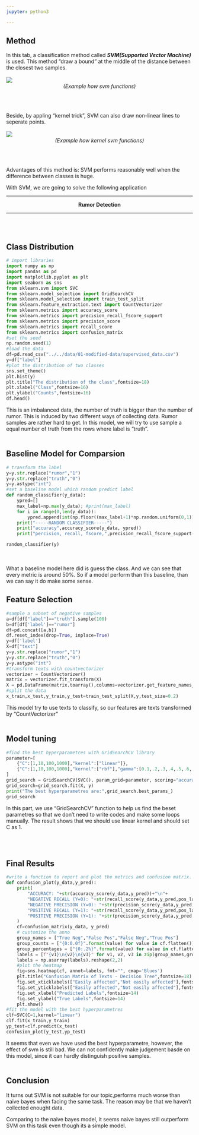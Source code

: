 ```yaml
---
jupyter: python3

---
```



## Method 

In this tab, a classification method called ***SVM(Supported Vector Machine)*** is used. This method "draw a bound" at the middle of the distance between the closest two samples. 
<br></br>
![](svm.jpeg)
<center>*(Example how svm functions)*</center>
<br></br>

Beside, by appling "kernel trick", SVM can also draw non-linear lines to seperate points.
<br></br>
![](kernel_svm.jpg)
<center>*(Example how kernel svm functions)*</center>
<br></br>

Advantages of this method is: SVM performs reasonably well when the difference between classes is huge.

With SVM, we are going to solve the following application

---

<center>**Rumor Detection**</center>

--- 

<br></br>

## Class Distribution
```python
# import libraries
import numpy as np
import pandas as pd
import matplotlib.pyplot as plt
import seaborn as sns
from sklearn.svm import SVC
from sklearn.model_selection import GridSearchCV
from sklearn.model_selection import train_test_split
from sklearn.feature_extraction.text import CountVectorizer
from sklearn.metrics import accuracy_score
from sklearn.metrics import precision_recall_fscore_support
from sklearn.metrics import precision_score
from sklearn.metrics import recall_score
from sklearn.metrics import confusion_matrix
#set the seed 
np.random.seed(1)
#load the data 
df=pd.read_csv("../../data/01-modified-data/supervised_data.csv")
y=df["label"]
#plot the distribution of two classes
sns.set_theme()
plt.hist(y)
plt.title("The distribution of the class",fontsize=18)
plt.xlabel("Class",fontsize=16)
plt.ylabel("Counts",fontsize=16)
df.head()
```

This is an imbalanced data, the number of truth is bigger than the number of rumor. This is induced by two different ways of collecting data. Rumor samples are rather hard to get. 
In this model, we will try to use sample a equal number of truth from the rows where label is "truth".
<br></br>


## Baseline Model for Comparsion
```python
# transform the label 
y=y.str.replace("rumor","1")
y=y.str.replace("truth","0")
y=y.astype("int")
#set a baseline model which random predict label
def random_classifier(y_data):
    ypred=[]
    max_label=np.max(y_data); #print(max_label)
    for i in range(0,len(y_data)):
        ypred.append(int(np.floor((max_label+1)*np.random.uniform(0,1))))
    print("-----RANDOM CLASSIFIER-----")
    print("accuracy",accuracy_score(y_data, ypred))
    print("percision, recall, fscore,",precision_recall_fscore_support(y_data,ypred))

random_classifier(y)
```
<br></br>
What a baseline model here did is guess the class. And we can see that every metric is around 50%. So if a model perform than this baseline, than we can say it do make some sense.

## Feature Selection
```python
#sample a subset of negative samples
a=df[df["label"]=="truth"].sample(100)
b=df[df['label']=="rumor"]
df=pd.concat([a,b])
df.reset_index(drop=True, inplace=True)
y=df['label']
X=df["text"]
y=y.str.replace("rumor","1")
y=y.str.replace("truth","0")
y=y.astype("int")
#transform texts with countvectorizer
vectorizer = CountVectorizer()
matrix = vectorizer.fit_transform(X)
X = pd.DataFrame(matrix.toarray(),columns=vectorizer.get_feature_names_out())
#split the data
x_train,x_test,y_train,y_test=train_test_split(X,y,test_size=0.2)
```

This model try to use texts to classify, so our features are texts transformed by "CountVectorizer"
<br></br>

## Model tuning
```python
#find the best hyperparametres with GridSearchCV library
parameter=[
    {"C":[1,10,100,1000],"kernel":["linear"]},
    {"C":[1,10,100,1000],"kernel":["rbf"],"gamma":[0.1,.2,.3,.4,.5,.6,.7,.8,.9]}
]
grid_search = GridSearchCV(SVC(), param_grid=parameter, scoring="accuracy",cv=10)
grid_search=grid_search.fit(X, y)
print("The best hyperparametres are:",grid_search.best_params_)
grid_search
```
In this part, we use "GridSearchCV" function to help us find the beset parametres so that we don't need to write codes and make some loops manually. The result shows that we should use linear kernel and should set C as 1.


<br></br>


## Final Results
```python
#write a function to report and plot the metrics and confusion matrix.
def confusion_plot(y_data,y_pred):
    print(
        "ACCURACY: "+str(accuracy_score(y_data,y_pred))+"\n"+
        "NEGATIVE RECALL (Y=0): "+str(recall_score(y_data,y_pred,pos_label=0))+"\n"+
        "NEGATIVE PRECISION (Y=0): "+str(precision_score(y_data,y_pred,pos_label=0))+"\n"+
        "POSITIVE RECALL (Y=1): "+str(recall_score(y_data,y_pred,pos_label=1))+"\n"+
        "POSITIVE PRECISION (Y=1): "+str(precision_score(y_data,y_pred,pos_label=1))+"\n"
    )
    cf=confusion_matrix(y_data, y_pred)
    # customize the anno
    group_names = ["True Neg","False Pos","False Neg","True Pos"]
    group_counts = ["{0:0.0f}".format(value) for value in cf.flatten()]
    group_percentages = ["{0:.2%}".format(value) for value in cf.flatten()/np.sum(cf)]
    labels = [f"{v1}\n{v2}\n{v3}" for v1, v2, v3 in zip(group_names,group_counts,group_percentages)]
    labels = np.asarray(labels).reshape(2,2)
    #plot the heatmap
    fig=sns.heatmap(cf, annot=labels, fmt="", cmap='Blues')
    plt.title("Confusion Matrix of Texts - Decision Tree",fontsize=18)
    fig.set_xticklabels(["Easily affected","Not easily affected"],fontsize=13)
    fig.set_yticklabels(["Easily affected","Not easily affected"],fontsize=13)
    fig.set_xlabel("Predicted Labels",fontsize=14)
    fig.set_ylabel("True Labels",fontsize=14)
    plt.show()
#fit the model with the best hyperparametres
clf=SVC(C=1,kernel="linear")
clf.fit(x_train,y_train)
yp_test=clf.predict(x_test)
confusion_plot(y_test,yp_test)
```
It seems that even we have used the best hyperparametre, however, the effect of svm is still bad. We can not confidently make judgement basde on this model, since it can hardly distinguish positive samples.
<br></br>

## Conclusion

It turns out SVM is not suitable for our topic,performs much worse than naive bayes when facing the same task. The reason may be that we haven't collected enought data.

Comparing to the naive bayes model, it seems naive bayes still outperform SVM on this task even though its a simple model.